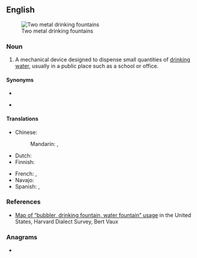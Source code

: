 ==English==
[[Image:Water fountains - two stainless steel.jpg|thumb|Two metal drinking fountains]]

===Noun===
{{en-noun}}

# A mechanical device designed to dispense small quantities of [[drinking water]], usually in a public place such as a school or office.

====Synonyms====
* {{l|en|drinking fountain}}
* {{l|en|bubbler}} {{qualifier|dialectal}}

====Translations====
{{trans-top|device designed to dispense drinking water}}
* Chinese:
*: Mandarin: {{t+|cmn|飲水機|sc=Hani}}, {{t+|cmn|饮水机|tr=yǐnshuǐjī|sc=Hani}}
* Dutch: {{t|nl|drinkfontein}}
* Finnish: {{t|fi|juoma-allas}}
{{trans-mid}}
* French: {{t|fr|fontaine à eau|f}}, {{t+|fr|abreuvoir|m}}
* Navajo: {{t|nv|tó háálínígi}}
* Spanish: {{t|es|fuente de agua|f}}, {{t+|es|fuente|f}}
{{trans-bottom}}

===References===
* [http://csumc.wisc.edu/wep/map.htm Map of “bubbler, drinking fountain, water fountain” usage] in the United States, Harvard Dialect Survey, Bert Vaux

===Anagrams===
* {{anagrams|en|a=aaefinnorttuw|fountain water|fountainwater}}